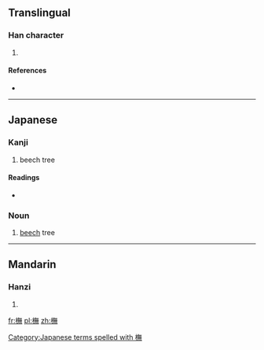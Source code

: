 ==Translingual==

===Han character===
{{Han char|rn=75|rad=木|as=12|sn=16|four=|canj=木人廿火 (DOTF)}}

# {{defn|Han|sort=木12}}

====References====
* {{Han ref|kx=0552.170|dkj=15513|dj=0941.060|hdz=21292.040|uh=6A45|ud=27205}}

----

==Japanese==

===Kanji===
{{ja-kanji|grade=uc|rs=木12}}

# beech tree

====Readings====
* {{ja-readings|on=[[ぼ]] (bo), [[も]] (mo)|kun=[[かた]] (kata), [[ぶな]] (buna)}}

===Noun===
{{ja-noun|k|hira=ぶな|kata=ブナ|rom=buna|hidx=ふな'}} 

# [[beech]] tree

[[Category:Japanese terms spelled with 橅]]

----

==Mandarin==

===Hanzi===
{{cmn-hanzi|pin=[[mó]] ([[mo2]])|wg=mo<sup>2</sup>}}

# {{defn|lang=cmn|sort=木12}}

[[fr:橅]]
[[pl:橅]]
[[zh:橅]]